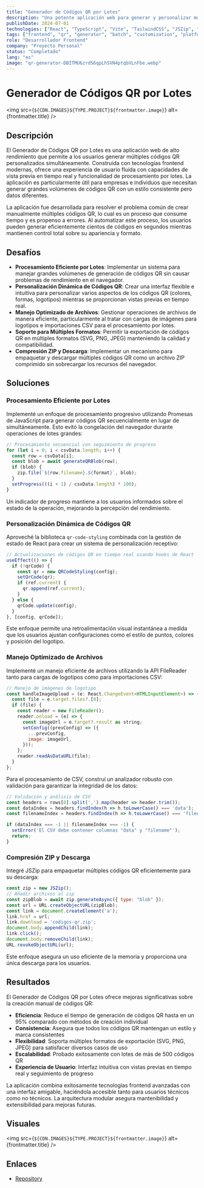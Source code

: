 ```yaml
---
title: "Generador de Códigos QR por Lotes"
description: "Una potente aplicación web para generar y personalizar múltiples códigos QR por lotes"
publishDate: 2024-07-01
technologies: ["React", "TypeScript", "Vite", "TailwindCSS", "JSZip", "QR Code Styling"]
tags: ["frontend", "qr", "generator", "batch", "customization", "platform"]
role: "Desarrollador Frontend"
company: "Proyecto Personal"
status: "Completado"
lang: "es"
image: "qr-generator-DBITMU6zrdS6qpLhSVN4ptqbVLnFbe.webp"
---
```



# Generador de Códigos QR por Lotes

<img src={`${CDN.IMAGES}${TYPE.PROJECT}${frontmatter.image}`} alt={frontmatter.title} />

## Descripción
El Generador de Códigos QR por Lotes es una aplicación web de alto rendimiento que permite a los usuarios generar múltiples códigos QR personalizados simultáneamente. Construida con tecnologías frontend modernas, ofrece una experiencia de usuario fluida con capacidades de vista previa en tiempo real y funcionalidad de procesamiento por lotes. La aplicación es particularmente útil para empresas e individuos que necesitan generar grandes volúmenes de códigos QR con un estilo consistente pero datos diferentes.

La aplicación fue desarrollada para resolver el problema común de crear manualmente múltiples códigos QR, lo cual es un proceso que consume tiempo y es propenso a errores. Al automatizar este proceso, los usuarios pueden generar eficientemente cientos de códigos en segundos mientras mantienen control total sobre su apariencia y formato.

## Desafíos

- **Procesamiento Eficiente por Lotes**: Implementar un sistema para manejar grandes volúmenes de generación de códigos QR sin causar problemas de rendimiento en el navegador.
- **Personalización Dinámica de Códigos QR**: Crear una interfaz flexible e intuitiva para personalizar varios aspectos de los códigos QR (colores, formas, logotipos) mientras se proporcionan vistas previas en tiempo real.
- **Manejo Optimizado de Archivos**: Gestionar operaciones de archivos de manera eficiente, particularmente al tratar con cargas de imágenes para logotipos e importaciones CSV para el procesamiento por lotes.
- **Soporte para Múltiples Formatos**: Permitir la exportación de códigos QR en múltiples formatos (SVG, PNG, JPEG) manteniendo la calidad y compatibilidad.
- **Compresión ZIP y Descarga**: Implementar un mecanismo para empaquetar y descargar múltiples códigos QR como un archivo ZIP comprimido sin sobrecargar los recursos del navegador.

## Soluciones

### Procesamiento Eficiente por Lotes
Implementé un enfoque de procesamiento progresivo utilizando Promesas de JavaScript para generar códigos QR secuencialmente en lugar de simultáneamente. Esto evitó la congelación del navegador durante operaciones de lotes grandes:

```javascript
// Procesamiento secuencial con seguimiento de progreso
for (let i = 0; i < csvData.length; i++) {
  const row = csvData[i];
  const blob = await generateQRBlob(row);
  if (blob) {
    zip.file(`${row.filename}.${format}`, blob);
  }
  setProgress(((i + 1) / csvData.length) * 100);
}
```

Un indicador de progreso mantiene a los usuarios informados sobre el estado de la operación, mejorando la percepción del rendimiento.

### Personalización Dinámica de Códigos QR
Aproveché la biblioteca `qr-code-styling` combinada con la gestión de estado de React para crear un sistema de personalización receptivo:

```javascript
// Actualizaciones de códigos QR en tiempo real usando hooks de React
useEffect(() => {
  if (!qrCode) {
    const qr = new QRCodeStyling(config);
    setQrCode(qr);
    if (ref.current) {
      qr.append(ref.current);
    }
  } else {
    qrCode.update(config);
  }
}, [config, qrCode]);
```

Este enfoque permite una retroalimentación visual instantánea a medida que los usuarios ajustan configuraciones como el estilo de puntos, colores y posición del logotipo.

### Manejo Optimizado de Archivos
Implementé un manejo eficiente de archivos utilizando la API FileReader tanto para cargas de logotipos como para importaciones CSV:

```javascript
// Manejo de imágenes de logotipo
const handleImageUpload = (e: React.ChangeEvent<HTMLInputElement>) => {
  const file = e.target.files?.[0];
  if (file) {
    const reader = new FileReader();
    reader.onload = (e) => {
      const imageUrl = e.target?.result as string;
      setConfig((prevConfig) => ({
        ...prevConfig,
        image: imageUrl,
      }));
    };
    reader.readAsDataURL(file);
  }
};
```

Para el procesamiento de CSV, construí un analizador robusto con validación para garantizar la integridad de los datos:

```javascript
// Validación y análisis de CSV
const headers = rows[0].split(',').map(header => header.trim());
const dataIndex = headers.findIndex(h => h.toLowerCase() === 'data');
const filenameIndex = headers.findIndex(h => h.toLowerCase() === 'filename');

if (dataIndex === -1 || filenameIndex === -1) {
  setError('El CSV debe contener columnas "data" y "filename"');
  return;
}
```

### Compresión ZIP y Descarga
Integré JSZip para empaquetar múltiples códigos QR eficientemente para su descarga:

```javascript
const zip = new JSZip();
// Añadir archivos al zip
const zipBlob = await zip.generateAsync({ type: "blob" });
const url = URL.createObjectURL(zipBlob);
const link = document.createElement('a');
link.href = url;
link.download = 'codigos-qr.zip';
document.body.appendChild(link);
link.click();
document.body.removeChild(link);
URL.revokeObjectURL(url);
```

Este enfoque asegura un uso eficiente de la memoria y proporciona una única descarga para los usuarios.

## Resultados

El Generador de Códigos QR por Lotes ofrece mejoras significativas sobre la creación manual de códigos QR:

- **Eficiencia**: Reduce el tiempo de generación de códigos QR hasta en un 95% comparado con métodos de creación individual
- **Consistencia**: Asegura que todos los códigos QR mantengan un estilo y marca consistentes
- **Flexibilidad**: Soporta múltiples formatos de exportación (SVG, PNG, JPEG) para satisfacer diversos casos de uso
- **Escalabilidad**: Probado exitosamente con lotes de más de 500 códigos QR
- **Experiencia de Usuario**: Interfaz intuitiva con vistas previas en tiempo real y seguimiento de progreso

La aplicación combina exitosamente tecnologías frontend avanzadas con una interfaz amigable, haciéndola accesible tanto para usuarios técnicos como no técnicos. La arquitectura modular asegura mantenibilidad y extensibilidad para mejoras futuras.

## Visuales
<img src={`${CDN.IMAGES}${TYPE.PROJECT}${frontmatter.image}`} alt={frontmatter.title} />

## Enlaces
- <a href="https://github.com/Itzli2000/batch-qr-generator" target="_blank">
    Repository
  </a>